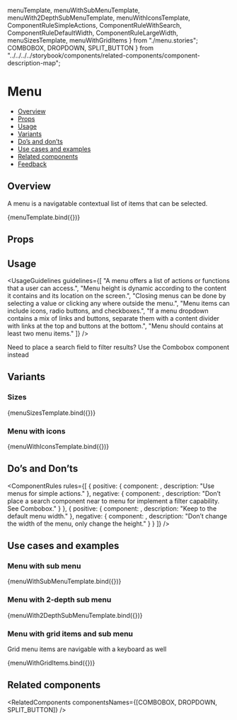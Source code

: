   menuTemplate,
  menuWithSubMenuTemplate,
  menuWith2DepthSubMenuTemplate,
  menuWithIconsTemplate,
  ComponentRuleSimpleActions,
  ComponentRuleWithSearch,
  ComponentRuleDefaultWidth,
  ComponentRuleLargeWidth,
  menuSizesTemplate,
  menuWithGridItems
} from "./menu.stories";
  COMBOBOX,
  DROPDOWN,
  SPLIT_BUTTON
} from "../../../../storybook/components/related-components/component-description-map";

<Meta title="Navigation/Menu - (Coming Soon)/Menu - (Coming Soon)" component={Menu} />

<!--- Component documentation -->

# Menu

- [Overview](#overview)
- [Props](#props)
- [Usage](#usage)
- [Variants](#variants)
- [Do’s and don’ts](#dos-and-donts)
- [Use cases and examples](#use-cases-and-examples)
- [Related components](#related-components)
- [Feedback](#feedback)

## Overview

A menu is a navigatable contextual list of items that can be selected.

<Canvas>
  <Story name="Overview" args={{}}>
    {menuTemplate.bind({})}
  </Story>
</Canvas>

## Props

<ArgsTable of={Menu} />

## Usage

<UsageGuidelines
  guidelines={[
    "A menu offers a list of actions or functions that a user can access.",
    "Menu height is dynamic according to the content it contains and its location on the screen.",
    "Closing menus can be done by selecting a value or clicking any where outside the menu.",
    "Menu items can include icons, radio buttons, and checkboxes.",
    "If a menu dropdown contains a mix of links and buttons, separate them with a content divider with links at the top and buttons at the bottom.",
    "Menu should contains at least two menu items."
  ]}
/>

<Tip>Need to place a search field to filter results? Use the Combobox component instead</Tip>

## Variants

### Sizes

<Canvas>
  <Story name="Sizes" args={{ size: Menu.sizes.SMALL }}>
    {menuSizesTemplate.bind({})}
  </Story>
</Canvas>

### Menu with icons

<Canvas>
  <Story name="Menu with icons">{menuWithIconsTemplate.bind({})}</Story>
</Canvas>

## Do’s and Don’ts

<ComponentRules
  rules={[
    {
      positive: {
        component: <ComponentRuleSimpleActions />,
        description: "Use menus for simple actions."
      },
      negative: {
        component: <ComponentRuleWithSearch />,
        description: "Don’t place a search component near to menu for implement a filter capability. See Combobox."
      }
    },
    {
      positive: {
        component: <ComponentRuleDefaultWidth />,
        description: "Keep to the default menu width."
      },
      negative: {
        component: <ComponentRuleLargeWidth />,
        description: "Don’t change the width of the menu, only change the height."
      }
    }
  ]}
/>

## Use cases and examples

### Menu with sub menu

<Canvas>
  <Story name="Menu with sub menu">{menuWithSubMenuTemplate.bind({})}</Story>
</Canvas>

### Menu with 2-depth sub menu

<Canvas>
  <Story name="Menu with 2-depth sub menu" play={menuWithTwoDepthsSuite}>
    {menuWith2DepthSubMenuTemplate.bind({})}
  </Story>
</Canvas>

### Menu with grid items and sub menu

Grid menu items are navigable with a keyboard as well

<Canvas>
  <Story name="Menu with grid items and sub menu">{menuWithGridItems.bind({})}</Story>
</Canvas>

## Related components

<RelatedComponents componentsNames={[COMBOBOX, DROPDOWN, SPLIT_BUTTON]} />

